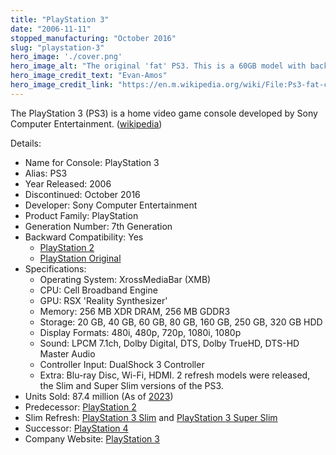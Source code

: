 ```yaml
---
title: "PlayStation 3"
date: "2006-11-11"
stopped_manufacturing: "October 2016"
slug: "playstation-3"
hero_image: './cover.png'
hero_image_alt: "The original 'fat' PS3. This is a 60GB model with backwards compatibility and memory card reader. Shown with the Sixaxis controller."
hero_image_credit_text: "Evan-Amos"
hero_image_credit_link: "https://en.m.wikipedia.org/wiki/File:Ps3-fat-console.png"
---
```


The PlayStation 3 (PS3) is a home video game console developed by Sony Computer Entertainment. ([wikipedia](https://en.wikipedia.org/wiki/PlayStation_3))

Details:
- Name for Console: PlayStation 3
- Alias: PS3
- Year Released: 2006
- Discontinued: October 2016
- Developer: Sony Computer Entertainment
- Product Family: PlayStation
- Generation Number: 7th Generation
- Backward Compatibility: Yes
	- [PlayStation 2](../playstation-2)
	- [PlayStation Original](../playstation-original)
- Specifications:
	- Operating System: XrossMediaBar (XMB)
	- CPU: Cell Broadband Engine
	- GPU: RSX 'Reality Synthesizer'
	- Memory: 256 MB XDR DRAM, 256 MB GDDR3
	- Storage: 20 GB, 40 GB, 60 GB, 80 GB, 160 GB, 250 GB, 320 GB HDD
	- Display Formats: 480i, 480p, 720p, 1080i, 1080p
	- Sound: LPCM 7.1ch, Dolby Digital, DTS, Dolby TrueHD, DTS-HD Master Audio
	- Controller Input: DualShock 3 Controller
	- Extra: Blu-ray Disc, Wi-Fi, HDMI. 2 refresh models were released, the Slim and Super Slim versions of the PS3.
- Units Sold: 87.4 million (As of [2023](https://www.statista.com/statistics/1101879/unit-sales-playstation-3-region/#:~:text=Sony's%20third%2Dgeneration%20console%2C%20the,30%20million%20units%20in%20Europe.))
- Predecessor: [PlayStation 2](../playstation-2)
- Slim Refresh: [PlayStation 3 Slim](https://en.wikipedia.org/wiki/PlayStation_3_models#:~:text=produce.%5B24%5D-,Slim%20model,-%5Bedit%5D) and [PlayStation 3 Super Slim](https://en.wikipedia.org/wiki/PlayStation_3_models#:~:text=41%5D%5B42%5D-,Super%20Slim%20model,-%5Bedit%5D)
- Successor: [PlayStation 4](../playstation-4)
- Company Website: [PlayStation 3](https://www.playstation.com/support/hardware/ps3/)
